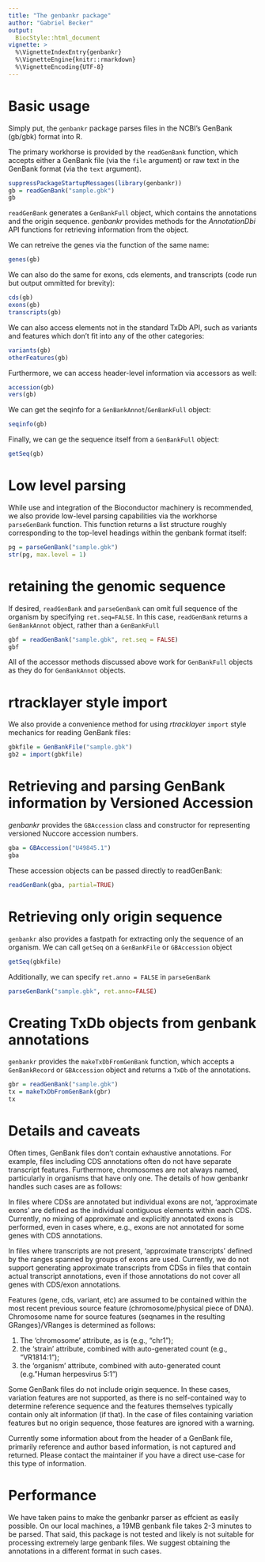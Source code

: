 ```yaml
---
title: "The genbankr package"
author: "Gabriel Becker"
output: 
  BiocStyle::html_document
vignette: >
  %\VignetteIndexEntry{genbankr}
  %\VignetteEngine{knitr::rmarkdown}
  %\VignetteEncoding{UTF-8}  
---
```




# Basic usage

Simply put, the `genbankr` package parses files in the NCBI's GenBank (gb/gbk)
format into R.

The primary workhorse is provided by the `readGenBank` function, which accepts 
either a GenBank file (via the `file` argument) or raw text in the GenBank 
format (via the `text` argument).

```r
suppressPackageStartupMessages(library(genbankr))
gb = readGenBank("sample.gbk")
gb
```

`readGenBank` generates a `GenBankFull` object, which contains the annotations and 
the origin sequence. *genbankr* provides methods for the *AnnotationDbi* API 
functions for retrieving information from the object.

We can retreive the genes via the function of the same name:

```r
genes(gb)
```

We can also do the same for exons, cds elements, and transcripts (code run but output ommitted for brevity):

```r
cds(gb)
exons(gb)
transcripts(gb)
```

We can also access elements not in the standard TxDb API, such as variants and features which don't fit into any of the other categories:
```r
variants(gb)
otherFeatures(gb)

```

Furthermore, we can access header-level information via accessors as well:

```r
accession(gb)
vers(gb)
```

We can get the seqinfo for a `GenBankAnnot`/`GenBankFull` object:
```r
seqinfo(gb)
```

Finally, we can ge the sequence itself from a `GenBankFull` object:
```r
getSeq(gb)
```

# Low level parsing

While use and integration of the Bioconductor machinery is recommended, we also provide low-level parsing capabilities via the workhorse `parseGenBank` function. This function returns a list structure roughly corresponding to the top-level headings within the  genbank format itself:

```r
pg = parseGenBank("sample.gbk")
str(pg, max.level = 1)
```

# retaining the genomic sequence

If desired, `readGenBank` and `parseGenBank` can omit full sequence of the organism by specifying `ret.seq=FALSE`. In this case, `readGenBank` returns a `GenBankAnnot` object, rather than a `GenBankFull`

```r
gbf = readGenBank("sample.gbk", ret.seq = FALSE)
gbf
```

All of the accessor methods discussed above work for `GenBankFull` objects as they do for `GenBankAnnot` objects.

# rtracklayer style import

We also provide a convenience method for using *rtracklayer* `import` style mechanics for reading GenBank files:

```r
gbkfile = GenBankFile("sample.gbk")
gb2 = import(gbkfile)
```

# Retrieving and parsing GenBank information by Versioned Accession

*genbankr* provides the `GBAccession` class and constructor for representing versioned Nuccore accession numbers. 

```r
gba = GBAccession("U49845.1")
gba
```

These accession objects can be passed directly to readGenBank:

```r
readGenBank(gba, partial=TRUE)
```

# Retrieving only origin sequence

`genbankr` also provides a fastpath for extracting only the sequence of an 
organism. We can call `getSeq` on a `GenBankFile` or `GBAccession` object

```r
getSeq(gbkfile)
```

Additionally, we can specify `ret.anno = FALSE` in `parseGenBank`

```r
parseGenBank("sample.gbk", ret.anno=FALSE)
```

# Creating TxDb objects from genbank annotations

`genbankr` provides the `makeTxDbFromGenBank` function, which accepts a 
`GenBankRecord` or `GBAccession` object and returns a `TxDb` of the
annotations.

```r
gbr = readGenBank("sample.gbk")
tx = makeTxDbFromGenBank(gbr)
tx
```



# Details and caveats

Often times, GenBank files don't contain exhaustive annotations.
For example, files including CDS annotations often do not have separate
transcript features.  Furthermore, chromosomes are not always named,
particularly in organisms that have only one. The details of how genbankr
handles such cases are as follows:


In files where CDSs are annotated but individual exons are not, 'approximate
exons' are defined as the individual contiguous elements within each CDS.
Currently, no mixing of approximate and explicitly annotated exons is
performed, even in cases where, e.g., exons are not annotated for some
genes with CDS annotations.


In files where transcripts are not present, 'approximate transcripts'
defined by the ranges spanned by groups of exons are used.  Currently, we do
not support generating approximate transcripts from CDSs in files that
contain actual transcript annotations, even if those annotations do not
cover all genes with CDS/exon annotations.


Features  (gene, cds, variant, etc) are assumed to be contained within the
most recent previous source feature (chromosome/physical piece of DNA).
Chromosome name for source features (seqnames in the resulting
GRanges}/VRanges is determined  as follows:

1. The 'chromosome' attribute, as is (e.g., "chr1");
2. the 'strain' attribute, combined with auto-generated count (e.g., "VR1814:1");
3. the 'organism' attribute, combined with auto-generated count (e.g."Human herpesvirus 5:1")


Some GenBank files do not include origin sequence. In these cases, variation features are not supported, as there is no self-contained way to determine reference sequence and the features themselves typically contain only alt information (if that). In the case of files containing variation features but no origin sequence, those features are ignored with a warning. 

Currently some information about from the header of a GenBank file,
primarily reference and author based information, is not captured and
returned. Please contact the maintainer if you have a direct use-case for
this type of information.

# Performance 

We have taken pains to make the genbankr parser as effcient as easily possible.
On our local machines, a 19MB genbank file takes 2-3 minutes to be parsed.
That said, this package is not tested and likely is not suitable for
processing extremely large genbank files. We suggest obtaining the annotations
in a different format in such cases.

